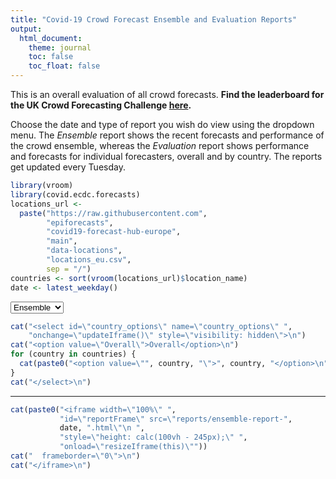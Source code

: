 ```yaml
---
title: "Covid-19 Crowd Forecast Ensemble and Evaluation Reports"
output:
  html_document:
    theme: journal
    toc: false
    toc_float: false
---
```


This is an overall evaluation of all crowd forecasts.
**Find the leaderboard for the UK Crowd Forecasting Challenge [here](https://epiforecasts.io/uk-challenge).** 

Choose the date and type of report you wish do view using the dropdown menu. The _Ensemble_ report shows the recent forecasts and performance of the crowd ensemble, whereas the _Evaluation_ report shows performance and forecasts for individual forecasters, overall and by country. The reports get updated every Tuesday.

```r
library(vroom)
library(covid.ecdc.forecasts)
locations_url <-
  paste("https://raw.githubusercontent.com",
        "epiforecasts",
        "covid19-forecast-hub-europe",
        "main",
        "data-locations",
        "locations_eu.csv",
        sep = "/")
countries <- sort(vroom(locations_url)$location_name)
date <- latest_weekday()
```

<script>
function getMonday(d) {
  d = new Date();
  var day = d.getDay(),
      diff = d.getDate() - day + (day == 0 ? -6:1); // adjust when day is sunday
  return new Date(d.setDate(diff));
}


``` r

latest_date <- as.character(date)

cat(paste0("function getURL(report, country) { \n",
           "var str = 'reports/'; \n", 
           "str = str.concat(report, '-report-', '", latest_date, "'); \n", 
           "if (!(report === 'ensemble')) { \n", 
           "  str = str.concat('-', country); \n", 
           "} \n", 
           "str = str.concat('.html'); \n", 
           "return(str); \n",
           "}"))

``` 

function updateIframe() {
  var report = report_options.options[report_options.selectedIndex].value;
  var country = country_options.options[country_options.selectedIndex].value;
  if (report == "evaluation") {
    country_options.style.visibility = "visible";
  } else {
    country_options.style.visibility = "hidden";
  }
  
  reportframe = document.getElementById('reportFrame');
  reportframe.src = getURL(report, country);
  reportframe.onload = function(){
        reportframe.style.height = reportframe.contentWindow.document.body.scrollHeight + 'px';
    }
  
}

function resizeIframe(obj) {
    obj.style.height = obj.contentWindow.document.documentElement.scrollHeight + 'px';
}

</script>

<select id="report_options" name="report_options" onchange="updateIframe()" onchange="updateIframe()">
  <option value="ensemble">Ensemble</option>
  <option value="evaluation">Evaluation</option>
</select>
  
```r
cat("<select id=\"country_options\" name=\"country_options\" ",
    "onchange=\"updateIframe()\" style=\"visibility: hidden\">\n")
cat("<option value=\"Overall\">Overall</option>\n")
for (country in countries) {
  cat(paste0("<option value=\"", country, "\">", country, "</option>\n"))
}
cat("</select>\n")
```
<style>
div.main-container {
    max-width: none;
  }
body{
  padding-bottom: 0px;
}
</style>
  
  
<hr>

<!-- "style=\"height: calc(100vh - 205px);\" ", -->
  
```r
cat(paste0("<iframe width=\"100%\" ",
           "id=\"reportFrame\" src=\"reports/ensemble-report-",
           date, ".html\"\n ", 
           "style=\"height: calc(100vh - 245px);\" ",
           "onload=\"resizeIframe(this)\""))
cat("  frameborder=\"0\">\n")
cat("</iframe>\n")
```
